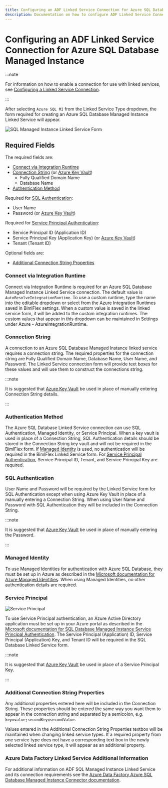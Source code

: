 ---
title: Configuring an ADF Linked Service Connection for Azure SQL Database Managed Instance
description: Documentation on how to configure ADF Linked Service Connection for Azure SQL Database Managed Instance with required fields, connection strings, and links to additional information
---
<head>
  <meta name="varigenceProduct" content="BimlFlex"></meta>
  <meta name="varigenceArticleType" content="Walkthrough"></meta>
</head>

# Configuring an ADF Linked Service Connection for Azure SQL Database Managed Instance



:::note

For information on how to enable a connection for use with linked services, see [Configuring a Linked Service Connection](./create-linked-service-connection).

:::


[//]: # (TODO List of stages, connection types, and system types that can use SQL Managed Instance)

After selecting `Azure SQL MI` from the Linked Service Type dropdown, the form required for creating an Azure SQL Database Managed Instance Linked Service will appear.

![SQL Managed Instance Linked Service Form](/img/bimlflex/bimlflex-ss-app-connections-adf-sqlmi-form.png "SQL Managed Instance Linked Service Form")

## Required Fields

The required fields are:

+ [Connect via Integration Runtime](#connect-via-integration-runtime)
+ [Connection String](#connection-string) (or [Azure Key Vault](./create-linked-service-connection))
  + Fully Qualified Domain Name
  + Database Name
+ [Authentication Method](#authentication-method)

Required for [SQL Authentication](#sql-authentication):

+ User Name
+ Password (or [Azure Key Vault](./create-linked-service-connection))

Required for [Service Principal Authentication](#service-principal):

+ Service Principal ID (Application ID)
+ Service Principal Key (Application Key) (or [Azure Key Vault](./create-linked-service-connection))
+ Tenant (Tenant ID)

Optional fields are:

+ [Additional Connection String Properties](#additional-connection-string-properties)

### Connect via Integration Runtime

Connect via Integration Runtime is required for an Azure SQL Database Managed Instance Linked Service connection.
The default value is `AutoResolveIntegrationRuntime`.
To use a custom runtime, type the name into the editable dropdown or select from the Azure Integration Runtimes saved in BimlFlex settings.
When a custom value is saved in the linked service form, it will be added to the custom integration runtimes.
The custom values that appear in this dropdown can be maintained in Settings under Azure - AzureIntegrationRuntime.

### Connection String

A connection to an Azure SQL Database Managed Instance linked service requires a connection string.
The required properties for the connection string are Fully Qualified Domain Name, Database Name, User Name, and Password.
The Linked Service connection form will provide text boxes for these values and will use them to construct the connections string.



:::note

It is suggested that [Azure Key Vault](linked-service-azure-key-vault.md) be used in place of manually entering Connection String details.

:::


### Authentication Method

The Azure SQL Database Linked Service connection can use SQL Authentication, Managed Identity, or Service Principal.
When a key vault is used in place of a Connection String, SQL Authentication details should be stored in the Connection String key vault and will not be required in the BimlFlex form.
If [Managed Identity](#managed-identity) is used, no authentication will be required in the BimlFlex Linked Service form.
For [Service Principal Authentication](#service-principal), Service Principal ID, Tenant, and Service Principal Key are required.

### SQL Authentication

User Name and Password will be required by the Linked Service form for SQL Authentication except when using Azure Key Vault in place of a manually entering a Connection String.
When using User Name and Password with SQL Authentication they will be included in the Connection String.



:::note

It is suggested that [Azure Key Vault](linked-service-azure-key-vault.md) be used in place of manually entering the Password.

:::


### Managed Identity

To use Managed Identities for authentication with Azure SQL Database, they must be set up in Azure as described in the [Microsoft documentation for Azure Managed Identities](https://docs.microsoft.com/en-us/azure/data-factory/connector-azure-sql-database-managed-instance#managed-identity).
When using Managed Identities, no other authentication details are required.

### Service Principal

![Service Principal](/img/bimlflex/bimlflex-ss-app-connections-adf-sql-database-service-principal.png "Service Principal")

To use Service Principal authentication, an Azure Active Directory application must be set up in your Azure portal as described in the [Microsoft documentation for SQL Database Managed Instance Service Principal Authentication](https://docs.microsoft.com/en-us/azure/data-factory/connector-azure-sql-database-managed-instance#service-principal-authentication).
The Service Principal (Application) ID, Service Principal (Application) Key, and Tenant ID will be required in the SQL Database Linked Service form.



:::note

It is suggested that [Azure Key Vault](linked-service-azure-key-vault.md) be used in place of a Service Principal Key.

:::


### Additional Connection String Properties

Any additional properties entered here will be included in the Connection String.
These properties should be entered the same way you want them to appear in the connection string and separated by a semicolon, e.g. `key=value;secondKey=secondValue`.

Values entered in the Additional Connection String Properties textbox will be maintained when changing linked service types.
If a required property from one service type does not have a corresponding text box in the newly selected linked service type, it will appear as an additional property.

### Azure Data Factory Linked Service Additional Information

For additional information on ADF SQL Managed Instance Linked Service and its connection requirements see the [Azure Data Factory Azure SQL Database Managed Instance Connector documentation](https://docs.microsoft.com/en-us/azure/data-factory/connector-azure-sql-database-managed-instance).
